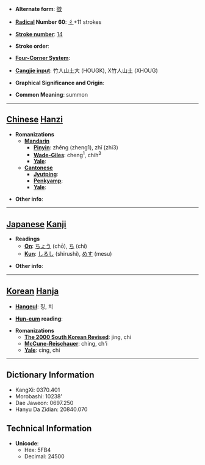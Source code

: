 * '''Alternate form''': [[徵]]

* '''[[Wiktionary:Chinese radical index| Radical]] Number 60''': [[Wiktionary:Chinese radical index 彳|彳]]+11 strokes

* '''[[Wiktionary:Chinese total strokes index|Stroke number]]''': [[Wiktionary:Chinese total strokes index 14|14]]

* '''Stroke order''': 

* '''[[Wiktionary:Chinese four corner index|Four-Corner System]]''': 

* '''[[Wiktionary:Chinese Cangjie index|Cangjie input]]''': 竹人山土大 (HOUGK), X竹人山土 (XHOUG)

* '''Graphical Significance and Origin''': 

* '''Common Meaning''': summon

----

== [[Chinese]] [[Hanzi]] ==

* '''Romanizations'''
** '''[[Mandarin]]'''
*** '''[[Pinyin]]''': zhēng (zheng1), zhǐ (zhi3)
*** '''[[Wade-Giles]]''': cheng<sup>1</sup>, chih<sup>3</sup>
*** '''[[Yale]]''': 
** '''[[Cantonese]]'''
*** '''[[Jyutping]]''':
*** '''[[Penkyamp]]''': 
*** '''[[Yale]]''': 

* '''Other info''': 

----

== [[Japanese]] [[Kanji]] ==

* '''Readings'''
** '''[[On]]''': [[ちょう]] (chō), [[ち]] (chi)
** '''[[Kun]]''': [[しるし]] (shirushi), [[めす]] (mesu)

* '''Other info''':  

----

== [[Korean]] [[Hanja]] ==

* '''[[Hangeul]]''': 징, 치

* '''[[Hun-eum]] reading''': 

* '''Romanizations'''
** '''[[The 2000 South Korean Revised Romanization|The 2000 South Korean Revised]]''': jing, chi
** '''[[McCune-Reischauer]]''': ching, ch'i
** '''[[Yale]]''': cing, chi

----

== Dictionary Information ==

* KangXi: 0370.401
* Morobashi: 10238'
* Dae Jaweon: 0697.250
* Hanyu Da Zidian: 20840.070

== Technical Information ==

* '''Unicode''':
** Hex: 5FB4
** Decimal: 24500